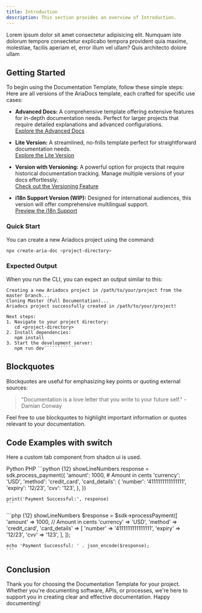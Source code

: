 ```yaml
---
title: Introduction
description: This section provides an overview of Introduction.
---
```


Lorem ipsum dolor sit amet consectetur adipisicing elit. Numquam iste dolorum tempore consectetur explicabo tempora provident quia maxime, molestiae, facilis aperiam et, error illum vel ullam? Quis architecto dolore ullam

## Getting Started

To begin using the Documentation Template, follow these simple steps:
Here are all versions of the AriaDocs template, each crafted for specific use cases:

- **Advanced Docs:** A comprehensive template offering extensive features for in-depth documentation needs. Perfect for larger projects that require detailed explanations and advanced configurations.  
  [Explore the Advanced Docs](https://github.com/nisabmohd/Aria-Docs/tree/master)

- **Lite Version:** A streamlined, no-frills template perfect for straightforward documentation needs.  
  [Explore the Lite Version](https://github.com/nisabmohd/Aria-Docs/tree/minimal-docs)

- **Version with Versioning:** A powerful option for projects that require historical documentation tracking. Manage multiple versions of your docs effortlessly.  
  [Check out the Versioning Feature](https://github.com/nisabmohd/Aria-Docs/tree/version_docs)

- **i18n Support Version (WIP):** Designed for international audiences, this version will offer comprehensive multilingual support.  
  [Preview the i18n Support](https://github.com/nisabmohd/Aria-Docs/tree/i18n-support)

### Quick Start

You can create a new Ariadocs project using the command:

```bash
npx create-aria-doc <project-directory>
```

### Expected Output

When you run the CLI, you can expect an output similar to this:

```
Creating a new Ariadocs project in /path/to/your/project from the master branch...
Cloning Master (Full Documentation)...
Ariadocs project successfully created in /path/to/your/project!

Next steps:
1. Navigate to your project directory:
   cd <project-directory>
2. Install dependencies:
   npm install
3. Start the development server:
   npm run dev````````````
```

## Blockquotes

Blockquotes are useful for emphasizing key points or quoting external sources:

> "Documentation is a love letter that you write to your future self." - Damian Conway

Feel free to use blockquotes to highlight important information or quotes relevant to your documentation.

## Code Examples with switch

Here a custom tab component from shadcn ui is used.

<Tabs defaultValue="python" className="pt-5 pb-1">
  <TabsList>
    <TabsTrigger value="python">Python</TabsTrigger>
    <TabsTrigger value="php">PHP</TabsTrigger>
  </TabsList>
  
  <TabsContent value="python">
    ```python {12} showLineNumbers
    response = sdk.process_payment({
        'amount': 1000,  # Amount in cents
        'currency': 'USD',
        'method': 'credit_card',
        'card_details': {
            'number': '4111111111111111',
            'expiry': '12/23',
            'cvv': '123',
        },
    })

    print('Payment Successful:', response)
    ```
  </TabsContent>
  
  <TabsContent value="php">
    ```php {12} showLineNumbers
    $response = $sdk->processPayment([
        'amount' => 1000, // Amount in cents
        'currency' => 'USD',
        'method' => 'credit_card',
        'card_details' => [
            'number' => '4111111111111111',
            'expiry' => '12/23',
            'cvv' => '123',
        ],
    ]);

    echo 'Payment Successful: ' . json_encode($response);
    ```
  </TabsContent>
</Tabs>


## Conclusion

Thank you for choosing the Documentation Template for your project. Whether you're documenting software, APIs, or processes, we're here to support you in creating clear and effective documentation. Happy documenting!
